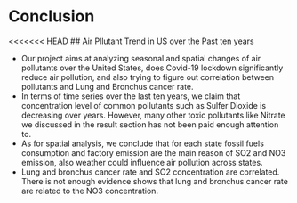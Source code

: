 # Conclusion
<<<<<<< HEAD
## Air Pllutant Trend in US over the Past ten years

* Our project aims at analyzing seasonal and spatial changes of air pollutants over the United States, does Covid-19 lockdown significantly reduce air pollution, and also trying to figure out correlation between pollutants and Lung and Bronchus cancer rate.
* In terms of time series over the last ten years, we claim that concentration level of common pollutants such as Sulfer Dioxide is decreasing over years. However, many other toxic pollutants like Nitrate we discussed in the result section has not been paid enough attention to. 
* As for spatial analysis, we conclude that for each state fossil fuels consumption and factory emission are the main reason of SO2 and NO3 emission, also weather could influence air pollution across states.
* Lung and bronchus cancer rate and SO2 concentration are correlated. There is not enough evidence shows that lung and bronchus cancer rate are related to the NO3 concentration.
